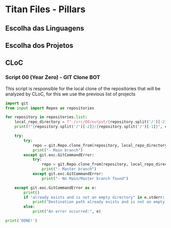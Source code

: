 # Titan Files - Pillars

## Escolha das Linguagens

## Escolha dos Projetos

## CLoC

### Script 00 (Year Zero) - GIT Clone BOT

This script is responsible for the local clone of the repositories that will be analyzed by CLoC, for this we use the previous list of projects

```python
import git
from input import Repos as repositories

for repository in repositories.list:
    local_repo_directory = f"./src/00/output/{repository.split('/')[-2]}_{repository.split('/')[-1]}"
    print(f"{repository.split('/')[-2]}/{repository.split('/')[-1]}", end="")

    try:
        try:
            repo = git.Repo.clone_from(repository, local_repo_directory, branch='main')
            print("- Main branch")
        except git.exc.GitCommandError:
            try:
                repo = git.Repo.clone_from(repository, local_repo_directory, branch='master')
                print("- Master branch")
            except git.exc.GitCommandError:
                print("- No Main/Master branch found")

    except git.exc.GitCommandError as e:
        print()
        if "already exists and is not an empty directory" in e.stderr:
            print("Destination path already exists and is not an empty directory.")
        else:
            print("An error occurred:", e)

print('DONE!')

```
